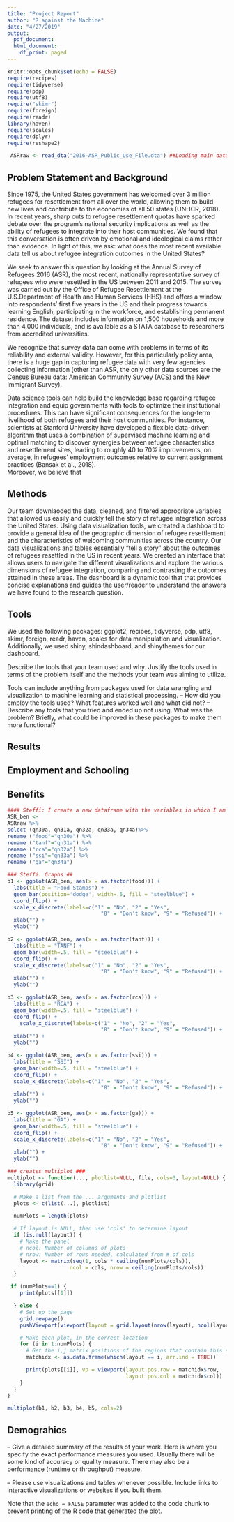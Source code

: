 ```yaml
---
title: "Project Report"
author: "R against the Machine"
date: "4/27/2019"
output:
  pdf_document: 
  html_document:
    df_print: paged
---
```


```r
knitr::opts_chunk$set(echo = FALSE)
require(recipes)
require(tidyverse)
require(pdp)
require(utf8)
require("skimr")
require(foreign)
require(readr)
library(haven)
require(scales)
require(dplyr)
require(reshape2)
```
 
```r
 ASRraw <- read_dta("2016-ASR_Public_Use_File.dta") ##Loading main dataset
```
## Problem Statement and Background

Since 1975, the United States government has welcomed over 3 million refugees for resettlement from all over the world, allowing them to build new lives and contribute to the economies of all 50 states (UNHCR, 2018). In recent years, sharp cuts to refugee resettlement quotas have sparked debate over the program’s national security implications as well as the ability of refugees to integrate into their host communities. We found that this conversation is often driven by emotional and ideological claims rather than evidence.  In light of this, we ask: what does the most recent available data tell us about refugee integration outcomes in the United States?

We seek to answer this question by looking at the Annual Survey of Refugees 2016 (ASR), the most recent, nationally representative survey of refugees who were resettled in the US between 2011 and 2015. The survey was carried out by the Office of Refugee Resettlement at the U.S.Department of Health and Human Services (HHS) and offers a window into respondents' first five years in the US and their progress towards learning English, participating in the workforce, and establishing permanent residence. The dataset includes information on 1,500 households and more than 4,000 individuals, and is available as a STATA database to researchers from accredited universities.

We recognize that survey data can come with problems in terms of its reliability and external validity. However, for this particularly policy area, there is a huge gap in capturing refugee data with very few agencies collecting information (other than ASR, the only other data sources are the Census Bureau data: American Community Survey (ACS) and the New Immigrant Survey). 

Data science tools can help build the knowledge base regarding refugee integration and equip governments with tools to optimize their institutional procedures. This can have significant consequences for the long-term livelihood of both refugees and their host communities. For instance, scientists at Stanford University have developed a flexible data-driven algorithm that uses a combination of supervised machine learning and optimal matching to discover synergies between refugee characteristics and resettlement sites, leading to roughly 40 to 70% improvements, on average, in refugees’ employment outcomes relative to current assignment practices (Bansak et al., 2018).  
Moreover, we believe that 

## Methods

Our team downlaoded the data, cleaned, and filtered appropriate variables that allowed us easily and quickly tell the story of refugee integration across the United States. Using data visualization tools, we created a dashboard to provide a general idea of the geographic dimension of refugee resettlement and the characteristics of welcoming communities across the country. Our data visualizations and tables essentially “tell a story” about the outcomes of refugees resettled in the US in recent years. We created an interface that allows users to navigate the different visualizations and explore the various dimensions of refugee integration, comparing and contrasting the outcomes attained in these areas. The dashboard is a dynamic tool that that provides concise explanations and guides the user/reader to understand the answers we have found to the research question.

## Tools
We used the following packages: ggplot2, recipes, tidyverse, pdp, utf8, skimr, foreign, readr, haven, scales for data manipulation and visualization. Additionally, we used shiny, shindashboard, and shinythemes for our dashboard. 



Describe the tools that your team used and why. Justify the tools used in terms of the problem itself and the methods your team was aiming to utilize.

Tools can include anything from packages used for data wrangling and visualization to machine learning and statistical processing.
– How did you employ the tools used? What features worked well and what did not?
– Describe any tools that you tried and ended up not using. What was the problem?
Briefly, what could be improved in these packages to make them more functional?

## Results

## Employment and Schooling


## Benefits
```r
#### Steffi: I create a new dataframe with the variables in which I am interested (benefits) ##
ASR_ben <-
ASRraw %>%
select (qn30a, qn31a, qn32a, qn33a, qn34a)%>%
rename ("food"="qn30a") %>%  
rename ("tanf"="qn31a") %>% 
rename ("rca"="qn32a") %>% 
rename ("ssi"="qn33a") %>% 
rename ("ga"="qn34a")

### Steffi: Graphs ##
b1 <- ggplot(ASR_ben, aes(x = as.factor(food))) +
  labs(title = "Food Stamps") +
  geom_bar(position='dodge', width=.5, fill = "steelblue") +
  coord_flip() +
  scale_x_discrete(labels=c("1" = "No", "2" = "Yes",
                              "8" = "Don't know", "9" = "Refused")) +
  xlab("") +
  ylab("")

b2 <- ggplot(ASR_ben, aes(x = as.factor(tanf))) +
  labs(title = "TANF") +
  geom_bar(width=.5, fill = "steelblue") +
  coord_flip() +
  scale_x_discrete(labels=c("1" = "No", "2" = "Yes",
                              "8" = "Don't know", "9" = "Refused")) +
  xlab("") +
  ylab("")

b3 <- ggplot(ASR_ben, aes(x = as.factor(rca))) +
  labs(title = "RCA") +
  geom_bar(width=.5, fill = "steelblue") +
  coord_flip() +
    scale_x_discrete(labels=c("1" = "No", "2" = "Yes",
                              "8" = "Don't know", "9" = "Refused")) +
  xlab("") +
  ylab("")

b4 <- ggplot(ASR_ben, aes(x = as.factor(ssi))) +
  labs(title = "SSI") +
  geom_bar(width=.5, fill = "steelblue") +
  coord_flip() +
  scale_x_discrete(labels=c("1" = "No", "2" = "Yes",
                              "8" = "Don't know", "9" = "Refused")) + 
  xlab("") +
  ylab("")

b5 <- ggplot(ASR_ben, aes(x = as.factor(ga))) +
  labs(title = "GA") +
  geom_bar(width=.5, fill = "steelblue") +
  coord_flip() +
  scale_x_discrete(labels=c("1" = "No", "2" = "Yes",
                              "8" = "Don't know", "9" = "Refused")) +
  xlab("") +
  ylab("")

### creates multiplot ###
multiplot <- function(..., plotlist=NULL, file, cols=3, layout=NULL) {
  library(grid)

  # Make a list from the ... arguments and plotlist
  plots <- c(list(...), plotlist)

  numPlots = length(plots)

  # If layout is NULL, then use 'cols' to determine layout
  if (is.null(layout)) {
    # Make the panel
    # ncol: Number of columns of plots
    # nrow: Number of rows needed, calculated from # of cols
    layout <- matrix(seq(1, cols * ceiling(numPlots/cols)),
                    ncol = cols, nrow = ceiling(numPlots/cols))
  }

 if (numPlots==1) {
    print(plots[[1]])

  } else {
    # Set up the page
    grid.newpage()
    pushViewport(viewport(layout = grid.layout(nrow(layout), ncol(layout))))

    # Make each plot, in the correct location
    for (i in 1:numPlots) {
      # Get the i,j matrix positions of the regions that contain this subplot
      matchidx <- as.data.frame(which(layout == i, arr.ind = TRUE))

      print(plots[[i]], vp = viewport(layout.pos.row = matchidx$row,
                                      layout.pos.col = matchidx$col))
    }
  }
}
```

```r
multiplot(b1, b2, b3, b4, b5, cols=2)
```


## Demograhics 


– Give a detailed summary of the results of your work. Here is where you specify the
exact performance measures you used. Usually there will be some kind of accuracy
or quality measure. There may also be a performance (runtime or throughput)
measure.

– Please use visualizations and tables whenever possible. Include links to interactive
visualizations or websites if you built them.



Note that the `echo = FALSE` parameter was added to the code chunk to prevent printing of the R code that generated the plot.

